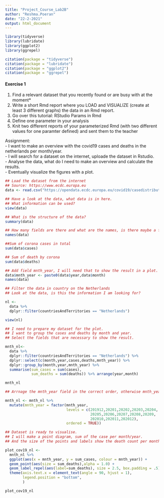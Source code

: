 ```yaml
---
title: "Project_Course_Lab2B"
author: "Reshma.Poeran"
date: "22-2-2021"
output: html_document
---
```


```r
library(tidyverse)
library(lubridate)
library(ggplot2)
library(ggrepel)
```

```r
citation(package = "tidyverse")
citation(package = "lubridate")
citation(package = "ggplot2")
citation(package = "ggrepel")
```

#### Exercise 1

1. Find a relevant dataset that you recently found or are busy with at the moment*
2. Write a short Rmd report where you LOAD and VISUALIZE (create at least 3 different graphs) the data in an Rmd report.
3. Go over this tutorial: RStudio Params in Rmd
4. Define one parameter in your analysis
5. Knit two different reports of your parameterized Rmd (with two different values for one paramter defined) and sent them to the teacher

Assignment:  
- I want to make an overview with the covid19 cases and deaths in the netherlands per month/year.  
- I will search for a dataset on the internet, uploade the dataset in Rstudio.  
- Analyse the data, what do I need to make an overview and calculate the results.  
- Eventually visualize the figures with a plot.
```r
## Load the dataset from the internet
## Source: https://www.ecdc.europa.eu
data <- read.csv("https://opendata.ecdc.europa.eu/covid19/casedistribution/csv", na.strings = "", fileEncoding = "UTF-8-BOM", stringsAsFactors = F)

```

```r
## Have a look at the data, what data is in here.
## What information can be used?
view(data)

## What is the structure of the data?
summary(data)

## How many fields are there and what are the names, is there maybe a field I need to add?
names(data)

##Sum of corona cases in total
sum(data$cases)

## Sum of death by corona
sum(data$deaths)

## Add field mnth_year, I will need that to show the result in a plot.
data$mnth_year <- paste0(data$year,data$month)
names(data)

## Filter the data in country on the Netherlands
## Look at the data, is this the information I am looking for?

nl <-
  data %>%
  dplyr::filter(countriesAndTerritories == "Netherlands") 

view(nl)

## I need to prepare my dataset for the plot. 
## I want to group the cases and deaths by month and year.
## Select the fields that are necessary to show the result.

mnth_nl<-
  data %>%
  dplyr::filter(countriesAndTerritories == "Netherlands") %>%
  dplyr::select(c(month,year,cases,deaths,mnth_year)) %>%  
  dplyr::group_by(month,year,mnth_year) %>%
  summarise(sum_cases = sum(cases),
            sum_deaths = sum(deaths)) %>% arrange(year,month)

mnth_nl

## Arrnage the mnth_year field in the correct order, otherwise mnth_year is not in a chronological order.

mnth_nl <- mnth_nl %>%
  mutate(mnth_year = factor(mnth_year,
                            levels = c(201912,20201,20202,20203,20204,
                                       20205,20206,20207,20208,20209,
                                       202010,202011,202012),
                            ordered = TRUE))

## Dataset is ready to visualise.
## I will make a point diagram, sum of the case per month/year.
## And the size of the points and labels show the death count per month/year.

plot_cov19_nl <-
  mnth_nl %>%
  ggplot(aes(x = mnth_year, y = sum_cases, colour = mnth_year)) + 
  geom_point(aes(size = sum_deaths),alpha = 1.0) + 
  geom_label_repel(aes(label=sum_deaths), size = 2.5, box.padding = .5) +
  theme(axis.text.x = element_text(angle = 90, hjust = 1),
        legend.position = "bottom",
        )

plot_cov19_nl

```

